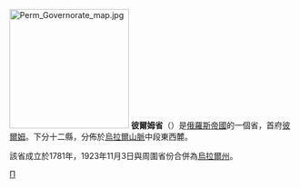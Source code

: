 {{Infobox former subdivision
|native_name            = Пермская губерния
|conventional_long_name = 彼爾姆省
|common_name            = Perm
|subdivision            = 省份
|nation                 = [[俄羅斯帝國|俄羅斯帝國]]、[[俄國臨時政府|俄羅斯共和國]]、[[蘇聯|蘇聯]]
|year_start             = 1781年
|date_start             = 
|year_end               = 1923年
|date_end               = 11月3日
|p1                     = 彼爾姆副主領
|flag_p1                = 
|s1                     = 烏拉爾州
|flag_s1                = 
|image_coat             = Coat of Arms of Perm gubernia (Russian empire).svg
|image_map              = Perm in Russian Empire (1914).svg
|image_map_caption      = 在俄羅斯帝國的位置
|capital                = [[彼爾姆|彼爾姆]]
|political_subdiv       = 縣數: 12 
|stat_pop1              = 2,994,302
|stat_area1             = 332052
|stat_year1             =  ([[1897年俄羅斯帝國人口普查|1897]])
}}
[[File:Perm_Governorate_map.jpg|210px]]
'''彼爾姆省'''（{{lang-ru|Пермская губерния}}）是[[俄羅斯帝國|俄羅斯帝國]]的一個省，首府[[彼爾姆|彼爾姆]]。下分十二縣，分佈於[[烏拉爾山脈|烏拉爾山脈]]中段東西麓。

該省成立於1781年，1923年11月3日與周圍省份合併為[[烏拉爾州|烏拉爾州]]。

{{ImpRussia}}
[[Category:俄羅斯帝國行政區劃|П]]